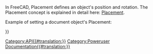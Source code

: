 <languages/>
{{VeryImportantMessage|(October 2019) Do not edit this page. The information is incomplete and outdated. For the latest API, see the [https://freecad.org/api autogenerated API documentation], or generate the documentation yourself, see [[Source documentation|Source documentation]].}}

In FreeCAD, Placement defines an object's position and rotation. The Placement concept is explained in detail here: [[Placement|Placement]].

Example of setting a document object's Placement: 
{{Code|code=
myObj = FreeCAD.ActiveDocument.ActiveObject
pl = FreeCAD.Placement()
pl.move(FreeCAD.Vector(2,0,0))
myObj.Placement = pl
}}

{{APIClass|Placement| ) or (Placement) or (Matrix) or (Base, Rotation) or (Base,Rotation,Center) or (Base,Axis,Angle|Constructs a placement, empty or with the given arguments, or as a copy of the given placement.}}
{{APIProperty|Base|a vector representing the Placement's position.}}
{{APIProperty|Rotation|a quaternion representing the Placement's rotation.}}
{{APIFunction|inverse| |computes the inverse placement|a placement.}}
{{APIFunction|move|Vector|moves the Placement along the given vector|nothing}}
{{APIFunction|multVec|Vector|applies the Placement to the given vector|the resulting vector.}}
{{APIFunction|multiply|Placement|multiplies this placement with another one|the resulting placement.}}
{{APIFunction|toMatrix| | |a matrix representing the Placement's transformation.}}

{{Userdocnavi{{#translation:}}}}
[[Category:API{{#translation:}}]]
[[Category:Poweruser Documentation{{#translation:}}]]
{{clear}}